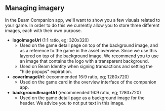 ## Managing imagery

In the Beam Companion app, we'll want to show you a few visuals related to your game. In order to do this we currently allow you to store three different images, each with their own purpose.

- **logoImageUrl** (1:1 ratio, eg; 320x320)
  - Used on the game detail page on top of the background image, and as a reference to the game in the asset overview. Since we use this layered on top of the background image. We recommend you to use an image that contains the logo with a transparent background.
  - Used on Beam Identity when signing transactions and setting the "hide popups" expiration.
- **coverImageUrl**: (recommended 16:9 ratio, eg; 1280x720)
  - Used on the game card in the overview interface of the companion app.
- **backgroundImageUrl** (recommended 16:9 ratio, eg; 1280x720)
  - Used on the game detail page as a background image for the header. We advice you to not put text in this image.
